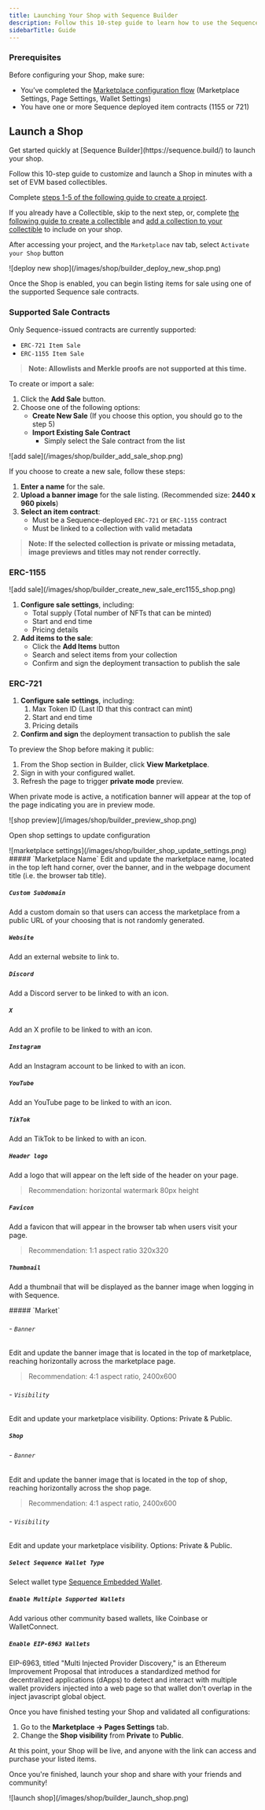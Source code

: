 ---
title: Launching Your Shop with Sequence Builder
description: Follow this 10-step guide to learn how to use the Sequence Builder which offers game builders a Shop that can be easily customized and integrated into their game experience without any coding experience needed.
sidebarTitle: Guide
---

### Prerequisites

Before configuring your Shop, make sure:

- You’ve completed the [Marketplace configuration flow](/solutions/marketplaces/white-label-marketplace/guide) (Marketplace Settings, Page Settings, Wallet Settings)
- You have one or more Sequence deployed item contracts (1155 or 721)

## Launch a Shop

<Note>
Get started quickly at [Sequence Builder](https://sequence.build/) to launch your shop.
</Note>

Follow this 10-step guide to customize and launch a Shop in minutes with a set of EVM based collectibles.

<Steps>

<Step title="Create Project">

Complete [steps 1-5 of the following guide to create a project](/solutions/builder/getting-started#get-started).

</Step>

<Step title="Optional: Create Collectible">

If you already have a Collectible, skip to the next step, or, complete [the following guide to create a collectible](/solutions/collectibles/contracts/deploy-an-item-collection) and [add a collection to your collectible](/solutions/builder/collections) to include on your shop. 

</Step>

<Step title="Deploy Shop">

After accessing your project, and the `Marketplace` nav tab, select `Activate your Shop` button

<Frame>
![deploy new shop](/images/shop/builder_deploy_new_shop.png)
</Frame>

Once the Shop is enabled, you can begin listing items for sale using one of the supported Sequence sale contracts.

### Supported Sale Contracts

Only Sequence-issued contracts are currently supported:

- `ERC-721 Item Sale`
- `ERC-1155 Item Sale`

> **Note: Allowlists and Merkle proofs are not supported at this time.**

</Step>

<Step title="Add a Sale">

To create or import a sale:

1. Click the **Add Sale** button.
2. Choose one of the following options:
    - **Create New Sale** (If you choose this option, you should go to the step 5)
    - **Import Existing Sale Contract**
        - Simply select the Sale contract from the list

<Frame>
![add sale](/images/shop/builder_add_sale_shop.png)
</Frame>

</Step>

<Step title="Create a New Sale">

If you choose to create a new sale, follow these steps:

1. **Enter a name** for the sale.
2. **Upload a banner image** for the sale listing. (Recommended size: **2440 x 960 pixels**)
3. **Select an item contract**:
    - Must be a Sequence-deployed `ERC-721`  or `ERC-1155` contract
    - Must be linked to a collection with valid metadata

> **Note: If the selected collection is private or missing metadata, image previews and titles may not render correctly.**
### ERC-1155

<Frame>
![add sale](/images/shop/builder_create_new_sale_erc1155_shop.png)
</Frame>

1. **Configure sale settings**, including:
    - Total supply (Total number of NFTs that can be minted)
    - Start and end time
    - Pricing details
2. **Add items to the sale**:
    - Click the **Add Items** button
    - Search and select items from your collection
    - Confirm and sign the deployment transaction to publish the sale

### ERC-721

1. **Configure sale settings**, including:
    1. Max Token ID (Last ID that this contract can mint)
    2. Start and end time
    3. Pricing details
2. **Confirm and sign** the deployment transaction to publish the sale

</Step>

<Step title="Previewing and Testing the Shop">

To preview the Shop before making it public:

1. From the Shop section in Builder, click **View Marketplace**.
2. Sign in with your configured wallet.
3. Refresh the page to trigger **private mode** preview.

When private mode is active, a notification banner will appear at the top of the page indicating you are in preview mode.

<Frame>
![shop preview](/images/shop/builder_preview_shop.png)
</Frame>

</Step>

<Step title="Update Shop Settings">

Open shop settings to update configuration
<Frame>
![marketplace settings](/images/shop/builder_shop_update_settings.png)
</Frame>
<Accordion title="General">
##### `Marketplace Name`
Edit and update the marketplace name, located in the top left hand corner, over the banner, and in the webpage document title (i.e. the browser tab title).

##### `Custom Subdomain`

Add a custom domain so that users can access the marketplace from a public URL of your choosing that is not randomly generated.

##### `Website`

Add an external website to link to.

##### `Discord`

Add a Discord server to be linked to with an icon.

##### `X`

Add an X profile to be linked to with an icon.

##### `Instagram`

Add an Instagram account to be linked to with an icon.

##### `YouTube`

Add an YouTube page to be linked to with an icon.

##### `TikTok`

Add an TikTok to be linked to with an icon.

##### `Header logo`

Add a logo that will appear on the left side of the header on your page.

> Recommendation: horizontal watermark 80px height

##### `Favicon`

Add a favicon that will appear in the browser tab when users visit your page.

> Recommendation: 1:1 aspect ratio 320x320

##### `Thumbnail`

Add a thumbnail that will be displayed as the banner image when logging in with Sequence.

</Accordion>

<Accordion title="Pages">
##### `Market`

###### - `Banner`

Edit and update the banner image that is located in the top of marketplace, reaching horizontally across the marketplace page.

> Recommendation: 4:1 aspect ratio, 2400x600

###### - `Visibility`

Edit and update your marketplace visibility. Options: Private & Public.

##### `Shop`

###### - `Banner`

Edit and update the banner image that is located in the top of shop, reaching horizontally across the shop page.

> Recommendation: 4:1 aspect ratio, 2400x600

###### - `Visibility`

Edit and update your marketplace visibility. Options: Private & Public.

</Accordion>

<Accordion title="Wallets">

##### `Select Sequence Wallet Type`

Select wallet type [Sequence Embedded Wallet](/solutions/wallets/embedded-wallet/overview).

##### `Enable Multiple Supported Wallets`

Add various other community based wallets, like Coinbase or WalletConnect.

##### `Enable EIP-6963 Wallets`

EIP-6963, titled "Multi Injected Provider Discovery," is an Ethereum Improvement Proposal that introduces a standardized method for decentralized applications (dApps) to detect and interact with multiple wallet providers injected into a web page so that wallet don't overlap in the inject javascript global object.

</Accordion>

</Step>

<Step title="Going Live">

Once you have finished testing your Shop and validated all configurations:

1. Go to the **Marketplace → Pages Settings** tab.
2. Change the **Shop visibility** from **Private** to **Public**.

At this point, your Shop will be live, and anyone with the link can access and purchase your listed items.

</Step>

<Step title="Launch Shop">

Once you're finished, launch your shop and share with your friends and community!
<Frame>
![launch shop](/images/shop/builder_launch_shop.png)
</Frame>
</Step>
</Steps>
